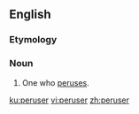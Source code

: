 ==English==

===Etymology===
{{suffix|en|peruse|er}}

===Noun===
{{en-noun}}

# One who [[peruse]]s.

[[ku:peruser]]
[[vi:peruser]]
[[zh:peruser]]